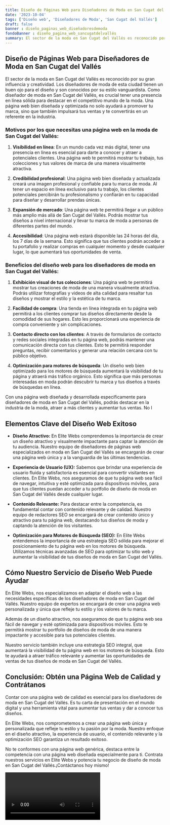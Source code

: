 ```yaml
---
title: Diseño de Páginas Web para Diseñadores de Moda en San Cugat del Vallés
date: '2023-10-04'
tags: ['Diseño web', 'Diseñadores de Moda', 'San Cugat del Vallés']
draft: false
banner : diseño_paginas_web_diseñadoresdemoda
fondoBanner : diseño_pagina_web_sancugatdelvallés
summary: El sector de la moda en San Cugat del Vallés es reconocido por su gran influencia y creatividad. Los diseñadores de moda de esta ciudad tienen un buen ojo para el diseño y son conocidos por su estilo vanguardista. Como diseñador de moda en San Cugat del Vallés, es crucial tener una presencia en línea sólida para destacar en el competitivo mundo de la moda. Una página web bien diseñada y optimizada no solo ayudará a promover tu marca, sino que también impulsará tus ventas y te convertirás en un referente en la industria.
---
```


## Diseño de Páginas Web para Diseñadores de Moda en San Cugat del Vallés

El sector de la moda en San Cugat del Vallés es reconocido por su gran influencia y creatividad. Los diseñadores de moda de esta ciudad tienen un buen ojo para el diseño y son conocidos por su estilo vanguardista. Como diseñador de moda en San Cugat del Vallés, es crucial tener una presencia en línea sólida para destacar en el competitivo mundo de la moda. Una página web bien diseñada y optimizada no solo ayudará a promover tu marca, sino que también impulsará tus ventas y te convertirás en un referente en la industria.

### Motivos por los que necesitas una página web en la moda de San Cugat del Vallés:

1. **Visibilidad en línea**: En un mundo cada vez más digital, tener una presencia en línea es esencial para darte a conocer y atraer a potenciales clientes. Una página web te permitirá mostrar tu trabajo, tus colecciones y tus valores de marca de una manera visualmente atractiva.

2. **Credibilidad profesional**: Una página web bien diseñada y actualizada creará una imagen profesional y confiable para tu marca de moda. Al tener un espacio en línea exclusivo para tu trabajo, los clientes potenciales percibirán tu profesionalismo y confiarán en tu capacidad para diseñar y desarrollar prendas únicas.

3. **Expansión de mercado**: Una página web te permitirá llegar a un público más amplio más allá de San Cugat del Vallés. Podrás mostrar tus diseños a nivel internacional y llevar tu marca de moda a personas de diferentes partes del mundo.

4. **Accesibilidad**: Una página web estará disponible las 24 horas del día, los 7 días de la semana. Esto significa que tus clientes podrán acceder a tu portafolio y realizar compras en cualquier momento y desde cualquier lugar, lo que aumentará tus oportunidades de venta.

### Beneficios del diseño web para los diseñadores de moda en San Cugat del Vallés:

1. **Exhibición visual de tus colecciones**: Una página web te permitirá mostrar tus creaciones de moda de una manera visualmente atractiva. Podrás utilizar fotografías y videos de alta calidad para resaltar tus diseños y mostrar el estilo y la estética de tu marca.

2. **Facilidad de compra**: Una tienda en línea integrada en tu página web permitirá a los clientes comprar tus diseños directamente desde la comodidad de sus hogares. Esto les proporcionará una experiencia de compra conveniente y sin complicaciones.

3. **Contacto directo con los clientes**: A través de formularios de contacto y redes sociales integradas en tu página web, podrás mantener una comunicación directa con tus clientes. Esto te permitirá responder preguntas, recibir comentarios y generar una relación cercana con tu público objetivo.

4. **Optimización para motores de búsqueda**: Un diseño web bien optimizado para los motores de búsqueda aumentará la visibilidad de tu página y atraerá más tráfico orgánico. Esto significa que más personas interesadas en moda podrán descubrir tu marca y tus diseños a través de búsquedas en línea.

Con una página web diseñada y desarrollada específicamente para diseñadores de moda en San Cugat del Vallés, podrás destacar en la industria de la moda, atraer a más clientes y aumentar tus ventas. No l

<GifSeo />

<Cta />

## Elementos Clave del Diseño Web Exitoso

- **Diseño Atractivo:** En Elite Webs comprendemos la importancia de crear un diseño atractivo y visualmente impactante para captar la atención de tu audiencia. Nuestro equipo de diseñadores de páginas web especializados en moda en San Cugat del Vallés se encargarán de crear una página web única y a la vanguardia de las últimas tendencias.

- **Experiencia de Usuario (UX):** Sabemos que brindar una experiencia de usuario fluida y satisfactoria es esencial para convertir visitantes en clientes. En Elite Webs, nos aseguramos de que tu página web sea fácil de navegar, intuitiva y esté optimizada para dispositivos móviles, para que tus clientes puedan acceder a tu portfolio de diseño de moda en San Cugat del Vallés desde cualquier lugar.

- **Contenido Relevante:** Para destacar entre la competencia, es fundamental contar con contenido relevante y de calidad. Nuestro equipo de redactores SEO se encargará de crear contenido único y atractivo para tu página web, destacando tus diseños de moda y captando la atención de los visitantes.

- **Optimización para Motores de Búsqueda (SEO):** En Elite Webs entendemos la importancia de una estrategia SEO sólida para mejorar el posicionamiento de tu página web en los motores de búsqueda. Utilizamos técnicas avanzadas de SEO para optimizar tu sitio web y aumentar la visibilidad de tus diseños de moda en San Cugat del Vallés.

## Cómo Nuestro Servicio de Diseño Web Puede Ayudar

En Elite Webs, nos especializamos en adaptar el diseño web a las necesidades específicas de los diseñadores de moda en San Cugat del Vallés. Nuestro equipo de expertos se encargará de crear una página web personalizada y única que refleje tu estilo y los valores de tu marca. 

Además de un diseño atractivo, nos aseguramos de que tu página web sea fácil de navegar y esté optimizada para dispositivos móviles. Esto te permitirá mostrar tu portfolio de diseños de moda de una manera impactante y accesible para tus potenciales clientes.

Nuestro servicio también incluye una estrategia SEO integral, que aumentará la visibilidad de tu página web en los motores de búsqueda. Esto te ayudará a atraer tráfico relevante y aumentar las oportunidades de ventas de tus diseños de moda en San Cugat del Vallés.

## Conclusión: Obtén una Página Web de Calidad y Contrátanos

Contar con una página web de calidad es esencial para los diseñadores de moda en San Cugat del Vallés. Es tu carta de presentación en el mundo digital y una herramienta vital para aumentar tus ventas y dar a conocer tus diseños.

En Elite Webs, nos comprometemos a crear una página web única y personalizada que refleje tu estilo y tu pasión por la moda. Nuestro enfoque en el diseño atractivo, la experiencia de usuario, el contenido relevante y la optimización SEO garantiza un resultado exitoso.

No te conformes con una página web genérica, destaca entre la competencia con una página web diseñada especialmente para ti. Contrata nuestros servicios en Elite Webs y potencia tu negocio de diseño de moda en San Cugat del Vallés.¡Contáctanos hoy mismo!

<Video />

<CtaBot job='Diseñadores de Moda' city='San Cugat del Vallés'/>

<Gmaps query='San Cugat del Vallés+españa+maps' />
